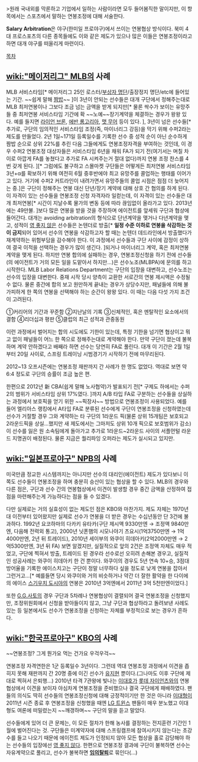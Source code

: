 >원래 국내외를 막론하고 기업에서 일하는 사람이라면 모두 들어봄직한 말이지만, 이 항목에서는 스포츠에서 말하는 연봉조정에 대해 서술한다.

'''Salary Arbitration'''은 야구(한미일 프로야구)에서 쓰이는 연봉협상 방식이다. 북미 4대 프로스포츠의 다른 종목들에도 이와 같은 제도가 있으나 많은 이들은 연봉조정이라고 하면 대개 야구를 떠올리게 마련이다.

[[목차]]
== [[wiki:"메이저리그" MLB]]의 사례 ==
MLB 서비스타임[* 메이저리그 25인 로스터/[[부상자 명단]]/출장정지 명단/etc에 들어있는 기간. ~~쉽게 말해 [[짬밥]]~~ ]이 3년이 안되는 선수들은 대개 구단에서 정해주는대로 MLB 최저연봉이나 그보다 조금 넘는 금액을 받게 되지만[* 물론 싹수가 보이는 유망주들 중 최저연봉 서비스타임 기간에 확 ~~노예~~장기계약을 체결하는 경우가 왕왕 있다. 예를 들지면 [[라이언 브론]], [[에반 롱고리아]], [[맷 무어]] 등이 있다. ], 3년이 넘은 선수들[* 추가로, 구단의 임의적인 서비스타임 조정(즉, 마이너리그 강등)을 막기 위해 수퍼2라는 제도를 만들었다. 2년 1일~171일 등록일수를 기록한 선수 중 성적 순이 아닌 순수하게 짬밥 순으로 상위 22%를 추린 다음 그들에게도 연봉조정자격을 부여하는 것인데, 이 경우 수퍼2 연봉조정 대상자들은 서비스타임 6년을 채워 FA가 되기 전(여기서는 며칠 차이로 아깝게 FA를 놓쳤다고 추가로 FA 시켜주는거 절대 없다)까지 연봉 조정 찬스를 4번 갖게 된다. ][* 그럼에도 불구하고 스몰마켓 구단들은 어떻게든 최저연봉 서비스타임 3년+α를 확보하기 위해 여전히 6월 중후반에야 최고 유망주를 콜업하는 행태를 이어가고 있다. 거기에 수퍼2 커트라인이 내려가면서 유망주들의 콜업 시점은 점점 더 늦어지는 중.]은 구단이 정해주는 연봉 대신 단년/장기 계약에 대해 상호 간 협의를 하게 된다. 이 자격이 있는 선수들을 연봉조정 신청 자격자라 일컫는데, 이 자격이 있는 선수들은 대개 최저연봉[* 시간이 지날수록 물가의 변동 등에 따라 끊임없이 올라가고 있다. 2013년에는 49만불. ]보다 많은 연봉을 받을 것을 주장하며 에이전트를 앞세워 구단과 협상에 들어간다. 대개는 avoiding arbitration의 형식으로 단년계약을 맺거나 다년계약을 맺고, 성적이 [[영 좋지 않은]] 선수들은 논텐더로 방출[* '''일정 수준 이하로 연봉을 삭감하는 것이 금지'''되어 있어서 선수의 연봉을 삭감하고자 할 때는 논텐더 데드라인에서 방출했다가 재계약하는 위험부담을 감수해야 한다. 이 과정에서 선수들과 구단 사이에 감정이 상하여 결국 이적을 선택하는 경우가 많이 생긴다. ]되거나 마이너리그 계약, 혹은 최저연봉 계약을 맺게 된다. 하지만 연봉 합의에 실패하는 경우, 연봉조정신청을 하기 전에 선수들(의 에이전트가 거의 모든 일을 도맡아서 하지만...)은 선수노조(MLBPA)에 문의를 하고 시작한다. MLB Labor Relations Department는 구단의 입장을 대변하고, 선수노조는 선수의 입장을 대변한다. 중재 시작 당시 양측이 교환한 서로간의 연봉 제시액은 수정될 수 없다. 물론 중간에 합의 보고 원만하게 끝내는 경우가 상당수지만, 패널들에 의해 불가피하게 한 쪽의 연봉을 선택해야 하는 순간이 왕왕 있다. 이 때는 다음 다섯 가지 조건이 고려된다.

①커리어의 기간과 꾸준함 ②지난날의 기록
③신체적인, 혹은 멘탈적인 요소에서의 결함
④리더십과 평판 ⑤클럽의 최근 성적과 관중동원

이런 과정에서 벌어지는 합의 시도에도 기한이 있는데, 특정 기한을 넘기면 협상이고 뭐고 없이 패널들이 어느 한 쪽으로 정해주는대로 계약해야 한다. 만약 구단이 졌는데 불복하며 계약 안하겠다고 배째라 하면 선수는 당연히 FA로 풀린다.
대개 이 기간은 2월 1일부터 20일 사이로, 스프링 트레이닝 시범경기가 시작하기 전에 마무리된다.

2012~13 오프시즌에는 연봉조정 재판까지 간 사례가 한 명도 없었다. 역대로 보면 약 6:4 정도로 구단의 승률이 조금 높은 편.

한편으로 2012년 新 CBA(쉽게 말해 노사협약)가 발표되기 전[* 구제도 하에서는 수퍼2의 범위가 서비스타임 상위 17%였다. ]까지 A/B 타입 FA로 구분하는 선수들을 상실하는 과정에서 보호픽을 얻기 위한 ~~픽장사~~ 방법으로 연봉조정이 사용되었다. 예를 들어 엘리아스 랭킹에서 A타입 FA로 분류된 선수에게 구단이 연봉조정을 신청하였는데 선수가 거절할 경우 그와 계약하는 타 구단의 1라운드 픽(물론 상위 15개팀은 보호되고 2라운드픽을 상실...했지만 새 제도에서는 그마저도 상위 10개 픽으로 보호범위가 감소)이 선수를 잃은 원 소속팀에게 돌아가고 추가로 1라운드~2라운드 사이의 서플먼털 라운드 지명권이 배정된다. 물론 지금은 퀄리파잉 오퍼라는 제도가 실시되고 있지만.

== [[wiki:"일본프로야구" NPB]]의 사례 ==
미국만큼 정교한 시스템까지는 아니지만 선수의 대리인(에이전트) 제도가 있다보니 이쪽도 선수들이 연봉조정을 하며 충분히 승산이 있는 협상을 할 수 있다. MLB의 경우와 다른 점은, 구단과 선수 간의 연봉협상에서 이견이 발생할 경우 중간 금액을 산정하여 접점을 마련해주는게 가능하다는 점을 들 수 있겠다.

다만 실제로는 거의 실효성이 없는 제도인 점은 KBO와 마찬가지. 제도 자체는 1970년대 이전부터 있어왔지만 실제로 선수가 연봉을 더 받은 경우는 수십년동안 단 3건에 불과하다. 1992년 요코하마의 다카키 유타카(구단 제시액 9330만엔 → 조정액 9840만엔, 다음해 전력외 통고), 2000년 닛폰햄의 시모나야기 츠요시(1억3750만엔 → 1억4000만엔, 2년 뒤 트레이드), 2010년 세이부의 와쿠이 히데아키(2억2000만엔 → 2억5300만엔, 3년 뒤 FA) 보면 알겠지만, 실질적으로 앞의 2건은 조정액 자체도 매우 적었고, 구단에 찍혀서 방출, 트레이드 된 경우라 선수로선 오히려 손해본 경우고, 실질적인 성공사례는 와쿠이 히데아키 한 건 뿐이다. 와쿠이의 경우도 5년 연속 10+승, 3점대 방어율을 기록한 에이스치고는 구단이 정말 너무하다 싶을 정도로 낮게 연봉을 잡아서 그런거고...[* 예를들면 당시 와쿠이와 거의 비슷하거나 약간 더 잘한 활약을 한 다이에의 에이스 [[스기우치 도시야]]의 연봉은 2010년 3억엔에서 2011년 3억 5천만엔이었다.]

또한 [[G.G.사토]]의 경우 구단과 5차례나 연봉협상이 결렬되어 결국 연봉조정을 신청했지만, 조정위원회에서 신청을 받아들이지 않고, 그냥 구단과 협상하라고 돌려보낸 사례도 있는 등 일본에서도 선수가 연봉조정을 신청하는 자체를 부정적으로 보는 경우가 흔하다.

== [[wiki:"한국프로야구" KBO]]의 사례 ==
~~연봉조정? 그게 뭔가요 먹는 건가요 우걱우걱~~

연봉조정 자격연한은 1군 등록일수 3년이다. 그런데 역대 연봉조정 과정에서 이견을 좁히지 못해 재판까지 간 20명 중에 이긴 선수가 [[유지현]] 뿐이다.(그나마도 이후 구단에 제대로 찍혀서 은퇴행...) 2010년 타격 7관왕에 빛나는 [[이대호]]가 [[롯데 자이언츠]]와의 연봉협상에서 이견을 보이자 야심차게 연봉조정을 준비했으나 결국 구단에게 패배하였다. 팬들의 의식도 딱히 선수들의 연봉조정신청에 대해 긍정적이기만 한 것은 아니라 [[이대형]]이 2011년 시즌 종료 후 연봉조정을 신청했을 때엔 [[LG 트윈스]] 팬들이 매우 분노했고 이대형도 여론에 떠밀렸는지 ~~깨갱하며~~ 구단의 말을 듣고 말았다.

선수들에게 있어 더 큰 문제는, 이 모든 절차가 한해 농사를 결정하는 전지훈련 기간인 1월에 벌어진다는 것. 구단들은 미계약자에 대해 스프링캠프에 참여시키지 않는다는 초강수를 들고 나오기 때문에 에이전트 제도가 인정되지 않아 모든 협상을 홀로 감당해야 하는 선수들의 입장에선 [[영 좋지 않다]].
한편으로 연봉조정 결과에 구단이 불복하면 선수는 자유계약으로 풀리고, 선수가 불복하면 '''[[임의탈퇴]]'''로 묶인다(...)
